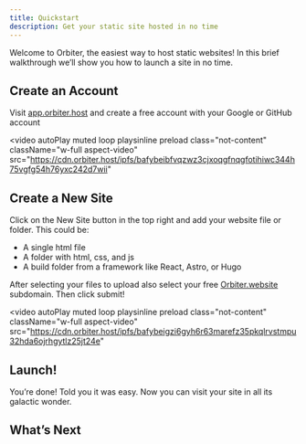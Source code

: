 ```yaml
---
title: Quickstart
description: Get your static site hosted in no time
---
```



Welcome to Orbiter, the easiest way to host static websites! In this brief walkthrough we’ll show you how to launch a site in no time.

## Create an Account

Visit [app.orbiter.host](http://app.orbiter.host) and create a free account with your Google or GitHub account

<video
  autoPlay
  muted
  loop
  playsinline
  preload
  class="not-content"
  className="w-full aspect-video"
  src="https://cdn.orbiter.host/ipfs/bafybeibfvqzwz3cjxoqgfnqgfotihiwc344h75vgfg54h76yxc242d7wii"
></video>


## Create a New Site

Click on the New Site button in the top right and add your website file or folder. This could be:

- A single html file
- A folder with html, css, and js
- A build folder from a framework like React, Astro, or Hugo

After selecting your files to upload also select your free [Orbiter.website](http://Orbiter.website) subdomain. Then click submit!

<video
  autoPlay
  muted
  loop
  playsinline
  preload
  class="not-content"
  className="w-full aspect-video"
  src="https://cdn.orbiter.host/ipfs/bafybeigzi6gyh6r63marefz35pkqlrvstmpu32hda6ojrhgytlz25jt24e"
></video>


## Launch!

You’re done! Told you it was easy. Now you can visit your site in all its galactic wonder.

## What’s Next

<CardGrid>

<LinkCard
  title="Pricing Plans"
  href="https://orbiter.host/pricing"
  description="Check out what you can unlock with our affordable pricing plans"
/>
<LinkCard
  title="Framework Guides"
  href="/frameworks/"
  description="Take a look at our guides for multiple frameworks that you can host on Orbiter"
/>
<LinkCard
  title="Orbiter CLI"
  href="/cli"
  description="Supercharge your site management speeds with our CLI"
/>

<LinkCard
  title="Support"
  href="https://tawk.to/chat/67741d2baf5bfec1dbe5344a/1igep3shm"
  description="Stuck? Give us a shout!"
/>

</CardGrid>
